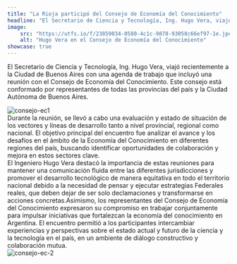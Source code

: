 ```yaml
---
title: "La Rioja participó del Consejo de Economía del Conocimiento"
headline: "El Secretario de Ciencia y Tecnología, Ing. Hugo Vera, viajó recientemente a la Ciudad de Buenos Aires con una agenda de trabajo que incluyó una reunión con el Consejo de Economía del Conocimiento. Este consejo está conformado por representantes de todas las provincias del país y la Ciudad Autónoma de Buenos Aires."
image:
    src: "https://utfs.io/f/23859034-0580-4c1c-9878-93058c66ef97-1e.jpeg"
    alt: "Hugo Vera en el Consejo de Economía del Conocimiento"
showcase: true
---
```



<article class="flex justify-center border-x border-red-300">
    <div class="w-4/5 flex flex-col items-center gap-4">
        <p>
            El Secretario de Ciencia y Tecnología, Ing. Hugo Vera, viajó
            recientemente a la Ciudad de Buenos Aires con una agenda de trabajo
            que incluyó una reunión con el Consejo de Economía del Conocimiento.
            Este consejo está conformado por representantes de todas las
            provincias del país y la Ciudad Autónoma de Buenos Aires.
        </p>
        <div class='flex flex-col gap-8'>
        <div class="grid grid-cols-1 lg:grid-cols-2 gap-4">
            <Image
                src="https://utfs.io/f/85af1ef3-94f0-4fea-af8a-f8821e0e115c-1d.jpeg"
                alt="consejo-ec1"
                inferSize
                class="rounded-lg"
            />
            <div>
                Durante la reunión, se llevó a cabo una evaluación y estado de
                situación de los vectores y líneas de desarrollo tanto a nivel
                provincial, regional como nacional. El objetivo principal del
                encuentro fue analizar el avance y los desafíos en el ámbito de
                la Economía del Conocimiento en diferentes regiones del país,
                buscando identificar oportunidades de colaboración y mejora en
                estos sectores clave.
            </div>
        </div>
        <div class="flex flex-col-reverse lg:grid lg:grid-cols-2 gap-4">
            <div>
                El Ingeniero Hugo Vera destacó la importancia de estas reuniones
                para mantener una comunicación fluida entre las diferentes
                jurisdicciones y promover el desarrollo tecnológico de manera
                equitativa en todo el territorio nacional debido a la necesidad
                de pensar y ejecutar estrategias Federales reales, que deben
                dejar de ser solo declamaciones y transformarse en acciones
                concretas.Asimismo, los representantes del Consejo de Economía
                del Conocimiento expresaron su compromiso en trabajar
                conjuntamente para impulsar iniciativas que fortalezcan la
                economía del conocimiento en Argentina. El encuentro permitió a
                los participantes intercambiar experiencias y perspectivas sobre
                el estado actual y futuro de la ciencia y la tecnología en el
                país, en un ambiente de diálogo constructivo y colaboración
                mutua.
            </div>
            <Image
                src="https://utfs.io/f/23859034-0580-4c1c-9878-93058c66ef97-1e.jpeg"
                alt='consejo-ec-2'
                inferSize
                class="rounded-lg"
            />
        </div></div>
    </div>

</article>
